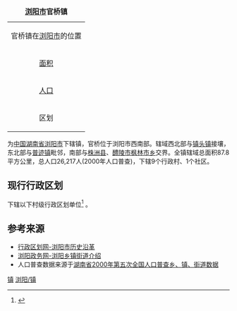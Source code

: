 {| border="1" cellpadding="2" cellspacing="0" align="right"
|+ '''[[浏阳市|浏阳市]]官桥镇'''
|-
|align=center colspan=2|官桥镇在[[浏阳市|浏阳市]]的位置<br>
{{Image label begin|image=Divisions of Liuyang-Hunan.gif|width={{{width|280}}}|float={{{float|none}}}}} 
{{Image label|x=0.17|y=0.64|scale={{{width|280}}}|text=[[File:Red_pog.svg|5px]]}} 
{{Image label|x=0.10|y=0.55|scale={{{width|280}}}|text='''官桥镇'''}} 
{{Image label end}}
|-----
| [[面积|面积]]|| <font size="2">87.8[[平方公里|公里]]<sup>2</sup>
|-----
| [[人口|人口]] || <font size="2">26,217人<sup>（2000年人口普查）</sup>
|-----
| 区划 || 9个行政村、1个社区
|}
{{中国乡级行政区|43/01/81/130/000}}
'''{{PAGENAMEBASE}}'''为[[中华人民共和国|中国]][[湖南省|湖南省]][[浏阳市|浏阳市]]下辖镇，官桥位于浏阳市西南部。辖域西北部与[[镇头镇|镇头镇]]接壤，东北部与[[普迹镇|普迹镇]]毗邻，南部与[[株洲县|株洲县]]、[[醴陵市|醴陵市]][[枫林市乡|枫林市乡]]交界。全镇辖域总面积87.8平方公里，总人口26,217人(2000年人口普查)，下辖9个行政村、1个社区。

==现行行政区划==
{{PAGENAMEBASE}}下辖以下村级行政区划单位<ref>{{PRC admin/ref sgc|43/01/81/130/000}}</ref>
{{PRC admin/children|43/01/81/130/000}}。

==参考来源==
* [http://www.xzqh.org/html/list/1399.html 行政区划网-浏阳市历史沿革]{{Wayback|url=http://www.xzqh.org/html/list/1399.html |date=20110921123932 }}
* [https://web.archive.org/web/20110903164219/http://www.liuyang.gov.cn/column_mlly.asp 浏阳政务网-浏阳乡镇街道介绍]
* 人口普查数据来源于[http://www.stats.gov.cn/tjsj/ndsj/renkoupucha/2000jiedao/html/J43.htm 湖南省2000年第五次全国人口普查乡、镇、街道数据]{{Wayback|url=http://www.stats.gov.cn/tjsj/ndsj/renkoupucha/2000jiedao/html/J43.htm |date=20111007074252 }}
{{reflist}}

{{Hunan-stub}}
{{PRC admin/navcat|43/01/81/130/000}}

[[Category:浏阳市行政区划|镇]]
[[Category:长沙乡镇|浏阳/镇]]